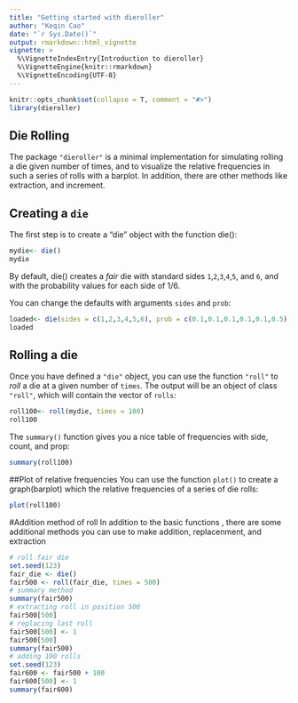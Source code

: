 ```yaml
---
title: "Getting started with dieroller"
author: "Keqin Cao"
date: "`r Sys.Date()`"
output: rmarkdown::html_vignette
vignette: >
  %\VignetteIndexEntry{Introduction to dieroller}
  %\VignetteEngine{knitr::rmarkdown}
  %\VignetteEncoding{UTF-8}
---
```


```r
knitr::opts_chunk$set(collapse = T, comment = "#>")
library(dieroller)
```

## Die Rolling
The package `"dieroller"` is a minimal implementation for simulating rolling a die given number of times, and to visualize the relative frequencies in such a series of rolls with a barplot. In addition, there are other methods like extraction, and increment.

## Creating a `die`
The first step is to create a "die" object with the function die():
```r
mydie<- die()
mydie
```
By default, die() creates a _fair_ die with standard sides `1`,`2`,`3`,`4`,`5`, and `6`, and with the probability values for each side of 1/6.

You can change the defaults with arguments `sides` and `prob`:
```r
loaded<- die(sides = c(1,2,3,4,5,6), prob = c(0.1,0.1,0.1,0.1,0.1,0.5))
loaded
```

## Rolling a die
Once you have defined a `"die"` object, you can use the function `"roll"` to _roll_ a die at a given number of `times`. The output will be an object of class 
`"roll"`, which will contain the vector of `rolls`:
```r
roll100<- roll(mydie, times = 100)
roll100
```

The `summary()` function gives you a nice table of frequencies with side, count, and prop:
```r
summary(roll100)
```

##Plot of relative frequencies
You can use the function `plot()` to create a graph(barplot) which the relative frequencies of a series of die rolls:
```r
plot(roll100)
```

#Addition method of roll
In addition to the basic functions , there are some additional methods you can use to make addition, replacenment, and extraction
```r
# roll fair die
set.seed(123)
fair_die <- die()
fair500 <- roll(fair_die, times = 500)
# summary method
summary(fair500)
# extracting roll in position 500
fair500[500]
# replacing last roll
fair500[500] <- 1
fair500[500]
summary(fair500)
# adding 100 rolls
set.seed(123)
fair600 <- fair500 + 100
fair600[500] <- 1
summary(fair600)
```


